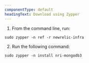 ```yaml
---
componentType: default
headingText: Download using Zypper
---
```


1. From the command line, run:

```shell
sudo zypper -n ref -r newrelic-infra
```

2. Run the following command:

```shell
sudo zypper -n install nri-mongodb3
```